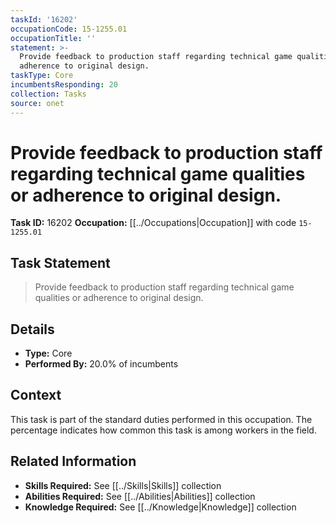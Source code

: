 ```yaml
---
taskId: '16202'
occupationCode: 15-1255.01
occupationTitle: ''
statement: >-
  Provide feedback to production staff regarding technical game qualities or
  adherence to original design.
taskType: Core
incumbentsResponding: 20
collection: Tasks
source: onet
---
```

# Provide feedback to production staff regarding technical game qualities or adherence to original design.

**Task ID:** 16202
**Occupation:** [[../Occupations|Occupation]] with code `15-1255.01`

## Task Statement

> Provide feedback to production staff regarding technical game qualities or adherence to original design.

## Details

- **Type:** Core
- **Performed By:** 20.0% of incumbents

## Context

This task is part of the standard duties performed in this occupation. The percentage indicates how common this task is among workers in the field.

## Related Information

- **Skills Required:** See [[../Skills|Skills]] collection
- **Abilities Required:** See [[../Abilities|Abilities]] collection
- **Knowledge Required:** See [[../Knowledge|Knowledge]] collection
